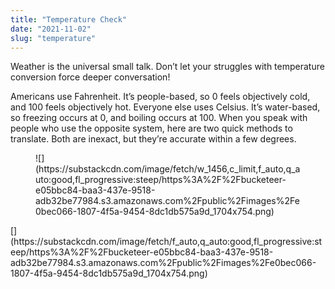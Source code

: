 ```yaml
---
title: "Temperature Check"
date: "2021-11-02"
slug: "temperature"
---
```


Weather is the universal small talk. Don’t let your struggles with temperature conversion force deeper conversation!

Americans use Fahrenheit. It’s people-based, so 0 feels objectively cold, and 100 feels objectively hot. Everyone else uses Celsius. It’s water-based, so freezing occurs at 0, and boiling occurs at 100. When you speak with people who use the opposite system, here are two quick methods to translate. Both are inexact, but they’re accurate within a few degrees.

<figure class="wp-block-image">![](https://substackcdn.com/image/fetch/w_1456,c_limit,f_auto,q_auto:good,fl_progressive:steep/https%3A%2F%2Fbucketeer-e05bbc84-baa3-437e-9518-adb32be77984.s3.amazonaws.com%2Fpublic%2Fimages%2Fe0bec066-1807-4f5a-9454-8dc1db575a9d_1704x754.png)</figure>[](https://substackcdn.com/image/fetch/f_auto,q_auto:good,fl_progressive:steep/https%3A%2F%2Fbucketeer-e05bbc84-baa3-437e-9518-adb32be77984.s3.amazonaws.com%2Fpublic%2Fimages%2Fe0bec066-1807-4f5a-9454-8dc1db575a9d_1704x754.png)